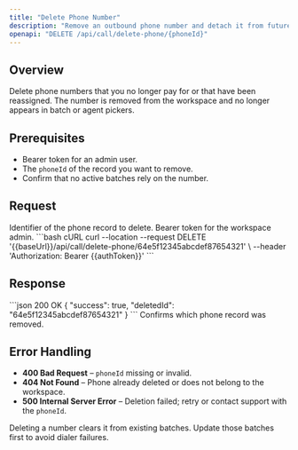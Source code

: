 ```yaml
---
title: "Delete Phone Number"
description: "Remove an outbound phone number and detach it from future campaigns."
openapi: "DELETE /api/call/delete-phone/{phoneId}"
---
```


## Overview
Delete phone numbers that you no longer pay for or that have been reassigned. The number is removed from the workspace and no longer appears in batch or agent pickers.

## Prerequisites
- Bearer token for an admin user.
- The `phoneId` of the record you want to remove.
- Confirm that no active batches rely on the number.

## Request
<ParamField path="phoneId" type="string" required>
Identifier of the phone record to delete.
</ParamField>

<ParamField header="Authorization" type="string" required>
Bearer token for the workspace admin.
</ParamField>

<RequestExample>
```bash cURL
curl --location --request DELETE '{{baseUrl}}/api/call/delete-phone/64e5f12345abcdef87654321' \
  --header 'Authorization: Bearer {{authToken}}'
```
</RequestExample>

## Response
<ResponseExample>
```json 200 OK
{
  "success": true,
  "deletedId": "64e5f12345abcdef87654321"
}
```
</ResponseExample>

<ResponseField name="deletedId" type="string" required>
Confirms which phone record was removed.
</ResponseField>

## Error Handling
- **400 Bad Request** – `phoneId` missing or invalid.
- **404 Not Found** – Phone already deleted or does not belong to the workspace.
- **500 Internal Server Error** – Deletion failed; retry or contact support with the `phoneId`.

<Warning>
Deleting a number clears it from existing batches. Update those batches first to avoid dialer failures.
</Warning>
